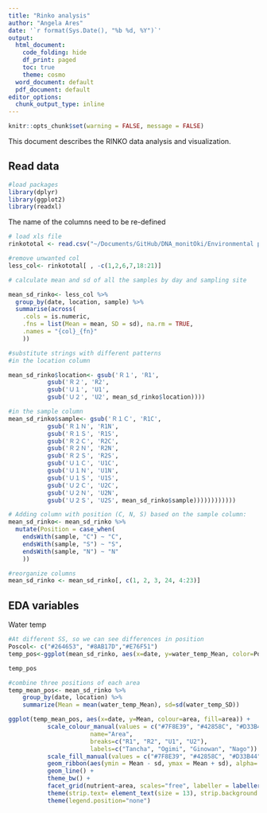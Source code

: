 ```yaml
---
title: "Rinko analysis"
author: "Angela Ares"
date: '`r format(Sys.Date(), "%b %d, %Y")`'
output:
  html_document:
    code_folding: hide
    df_print: paged
    toc: true
    theme: cosmo
  word_document: default
  pdf_document: default
editor_options: 
  chunk_output_type: inline
---
```


```r
knitr::opts_chunk$set(warning = FALSE, message = FALSE) 
```

This document describes the RINKO data analysis and visualization. 

## Read data

```r
#load packages
library(dplyr)
library(ggplot2)
library(readxl)
```

The name of the columns need to be re-defined
```r
# load xls file
rinkototal <- read.csv("~/Documents/GitHub/DNA_monitOki/Environmental parameters/rinko_all_outliers_removed.csv")

#remove unwanted col
less_col<- rinkototal[ , -c(1,2,6,7,18:21)]

# calculate mean and sd of all the samples by day and sampling site

mean_sd_rinko<- less_col %>%
  group_by(date, location, sample) %>%
  summarise(across(
    .cols = is.numeric, 
    .fns = list(Mean = mean, SD = sd), na.rm = TRUE, 
    .names = "{col}_{fn}"
    ))

#substitute strings with different patterns
#in the location column

mean_sd_rinko$location<- gsub('Ｒ１', 'R1',
           gsub('Ｒ２', 'R2',
           gsub('Ｕ１', 'U1', 
           gsub('Ｕ２', 'U2', mean_sd_rinko$location))))

#in the sample column
mean_sd_rinko$sample<- gsub('Ｒ１Ｃ', 'R1C',
           gsub('Ｒ１Ｎ', 'R1N',
           gsub('Ｒ１Ｓ', 'R1S', 
           gsub('Ｒ２Ｃ', 'R2C', 
           gsub('Ｒ２Ｎ', 'R2N', 
           gsub('Ｒ２Ｓ', 'R2S',       
           gsub('Ｕ１Ｃ', 'U1C', 
           gsub('Ｕ１Ｎ', 'U1N',
           gsub('Ｕ１Ｓ', 'U1S',
           gsub('Ｕ２Ｃ', 'U2C',
           gsub('Ｕ２Ｎ', 'U2N',
           gsub('Ｕ２Ｓ', 'U2S', mean_sd_rinko$sample))))))))))))

# Adding column with position (C, N, S) based on the sample column:
mean_sd_rinko<- mean_sd_rinko %>%
  mutate(Position = case_when(
    endsWith(sample, "C") ~ "C",
    endsWith(sample, "S") ~ "S",
    endsWith(sample, "N") ~ "N"
    ))

#reorganize columns 
mean_sd_rinko <- mean_sd_rinko[, c(1, 2, 3, 24, 4:23)]
```

## EDA variables 

Water temp
```r
#At different SS, so we can see differences in position
Poscol<- c("#264653", "#8AB17D","#E76F51")
temp_pos<-ggplot(mean_sd_rinko, aes(x=date, y=water_temp_Mean, color=Position)) +  facet_wrap(~ location)+ geom_point(size=3, alpha=0.8) + theme_bw() + scale_color_manual(values=Poscol)+theme(text = element_text(size=12)) +ylab("Water temperature (°C)") +xlab("") + theme(text = element_text(size=10), axis.text.x = element_text(angle=45, hjust=1)) 

temp_pos

#combine three positions of each area
temp_mean_pos<- mean_sd_rinko %>% 
    group_by(date, location) %>%
    summarize(Mean = mean(water_temp_Mean), sd=sd(water_temp_SD))

ggplot(temp_mean_pos, aes(x=date, y=Mean, colour=area, fill=area)) +
           scale_colour_manual(values = c("#7F8E39", "#42858C", "#D33B44", "#1d3554"),
                       name="Area",
                       breaks=c("R1", "R2", "U1", "U2"),
                       labels=c("Tancha", "Ogimi", "Ginowan", "Nago")) +
           scale_fill_manual(values = c("#7F8E39", "#42858C", "#D33B44", "#1d3554")) +
           geom_ribbon(aes(ymin = Mean - sd, ymax = Mean + sd), alpha= 0.4, colour=NA)+
           geom_line() +
           theme_bw() +
           facet_grid(nutrient~area, scales="free", labeller = labeller(nutrient = nutrient.labs, area = area.labs)) +
           theme(strip.text= element_text(size = 13), strip.background =element_rect(fill="white"), text = element_text(size=9)) +
           theme(legend.position="none")
```




```r

```

